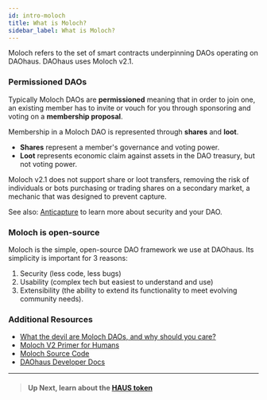 ```yaml
---
id: intro-moloch
title: What is Moloch?
sidebar_label: What is Moloch?
---
```


Moloch refers to the set of smart contracts underpinning DAOs operating on DAOhaus. DAOhaus uses Moloch v2.1. 

### Permissioned DAOs
Typically Moloch DAOs are **permissioned** meaning that in order to join one, an existing member has to invite or vouch for you through sponsoring and voting on a **membership proposal**. 

Membership in a Moloch DAO is represented through **shares** and **loot**. 

* **Shares** represent a member's governance and voting power. 
* **Loot** represents economic claim against assets in the DAO treasury, but not voting power.

Moloch v2.1 does not support share or loot transfers, removing the risk of individuals or bots purchasing or trading shares on a secondary market, a mechanic that was designed to prevent capture.

See also: [Anticapture](https://mirror.xyz/hq.spengrah.eth/f6bZ6cPxJpP-4K_NB7JcjbU0XblJcaf7kVLD75dOYRQ) to learn more about security and your DAO.

### Moloch is open-source

Moloch is the simple, open-source DAO framework we use at DAOhaus. Its simplicity is important for 3 reasons:

1. Security (less code, less bugs)
2. Usability (complex tech but easiest to understand and use)
3. Extensibility (the ability to extend its functionality to meet evolving community needs).

### Additional Resources

* [What the devil are Moloch DAOs, and why should you care?](https://daohaus.mirror.xyz/U_JQtheSzdpRFqQwf9Ow3LgLNG0WMZ6ibAyrjWDu_fc)
* [Moloch V2 Primer for Humans](https://medium.com/raid-guild/moloch-evolved-v2-primer-25c9cdeab455)  
* [Moloch Source Code](https://github.com/HausDAO/Molochv2.1)
* [DAOhaus Developer Docs](/docs/devs)


---
> #### **Up Next, learn about the [HAUS token](haus-token)**